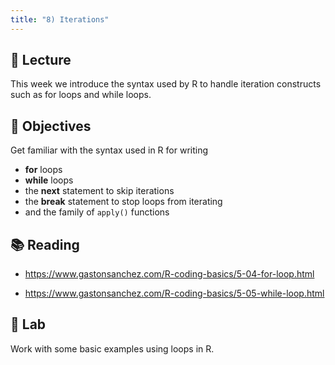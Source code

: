 ```yaml
---
title: "8) Iterations"
---
```



## 📖 Lecture

This week we introduce the syntax used by R to handle iteration constructs such as for loops and while loops.



## 🎯 Objectives

Get familiar with the syntax used in R for writing

- __for__ loops
- __while__ loops
- the __next__ statement to skip iterations
- the __break__ statement to stop loops from iterating
- and the family of `apply()` functions
  


## 📚 Reading

- <a href="https://www.gastonsanchez.com/R-coding-basics/5-04-for-loop.html" target="_blank">https://www.gastonsanchez.com/R-coding-basics/5-04-for-loop.html</a>

- <a href="https://www.gastonsanchez.com/R-coding-basics/5-05-while-loop.html" target="_blank">https://www.gastonsanchez.com/R-coding-basics/5-05-while-loop.html</a>



## 🔬 Lab

Work with some basic examples using loops in R.


